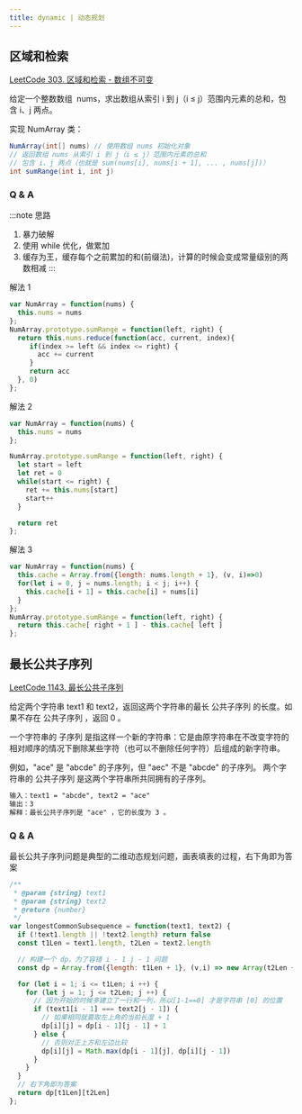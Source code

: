 ```yaml
---
title: dynamic | 动态规划
---
```


## 区域和检索

[LeetCode 303. 区域和检索 - 数组不可变](https://leetcode-cn.com/problems/range-sum-query-immutable/)

给定一个整数数组  nums，求出数组从索引 i 到 j（i ≤ j）范围内元素的总和，包含 i、j 两点。

实现 NumArray 类：
```cs
NumArray(int[] nums) // 使用数组 nums 初始化对象
// 返回数组 nums 从索引 i 到 j（i ≤ j）范围内元素的总和
// 包含 i、j 两点（也就是 sum(nums[i], nums[i + 1], ... , nums[j])）
int sumRange(int i, int j)
```

### Q & A

:::note 思路
1. 暴力破解
2. 使用 while 优化，做累加
3. 缓存为王，缓存每个之前累加的和(前缀法)，计算的时候会变成常量级别的两数相减
:::

解法 1
```js
var NumArray = function(nums) {
  this.nums = nums
};
NumArray.prototype.sumRange = function(left, right) {
  return this.nums.reduce(function(acc, current, index){
     if(index >= left && index <= right) {
       acc += current
     }
     return acc
  }, 0)
};
```

解法 2
```js
var NumArray = function(nums) {
  this.nums = nums
};

NumArray.prototype.sumRange = function(left, right) {
  let start = left
  let ret = 0
  while(start <= right) {
    ret += this.nums[start]
    start++
  }

  return ret
};
```

解法 3
```js
var NumArray = function(nums) {
  this.cache = Array.from({length: nums.length + 1}, (v, i)=>0)
  for(let i = 0, j = nums.length; i < j; i++) {
    this.cache[i + 1] = this.cache[i] + nums[i]
  }
};
NumArray.prototype.sumRange = function(left, right) {
  return this.cache[ right + 1 ] - this.cache[ left ]
};
```


## 最长公共子序列


[LeetCode 1143. 最长公共子序列](https://leetcode-cn.com/problems/minimum-ascii-delete-sum-for-two-strings/)


给定两个字符串 text1 和 text2，返回这两个字符串的最长 公共子序列 的长度。如果不存在 公共子序列 ，返回 0 。

一个字符串的 子序列 是指这样一个新的字符串：它是由原字符串在不改变字符的相对顺序的情况下删除某些字符（也可以不删除任何字符）后组成的新字符串。

例如，"ace" 是 "abcde" 的子序列，但 "aec" 不是 "abcde" 的子序列。
两个字符串的 公共子序列 是这两个字符串所共同拥有的子序列。

```txt
输入：text1 = "abcde", text2 = "ace"
输出：3
解释：最长公共子序列是 "ace" ，它的长度为 3 。
```

### Q & A

最长公共子序列问题是典型的二维动态规划问题，画表填表的过程，右下角即为答案

```js
/**
 * @param {string} text1
 * @param {string} text2
 * @return {number}
 */
var longestCommonSubsequence = function(text1, text2) {
  if (!text1.length || !text2.length) return false
  const t1Len = text1.length, t2Len = text2.length

  // 构建一个 dp，为了容错 i - 1 j - 1 问题
  const dp = Array.from({length: t1Len + 1}, (v,i) => new Array(t2Len + 1).fill(0))

  for (let i = 1; i <= t1Len; i ++) {
    for (let j = 1; j <= t2Len; j ++) {
      // 因为开始的时候多建立了一行和一列，所以[1-1==0] 才是字符串 [0] 的位置
      if (text1[i - 1] === text2[j - 1]) {
        // 如果相同就要取左上角的当前长度 + 1
        dp[i][j] = dp[i - 1][j - 1] + 1
      } else {
        // 否则对正上方和左边比较
        dp[i][j] = Math.max(dp[i - 1][j], dp[i][j - 1])
      }
    }
  }
  // 右下角即为答案
  return dp[t1Len][t2Len]
};
```
